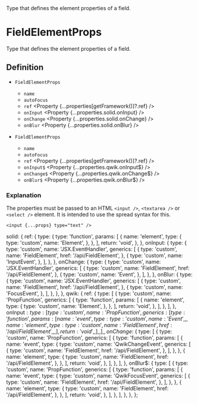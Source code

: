 
<Title>FieldElementProps</Title>
<Description>Type that defines the element properties of a field.</Description>

# FieldElementProps

Type that defines the element properties of a field.

## Definition

<Solid block>

- `FieldElementProps` <Property type="object" />
  - `name` <Property type="string" />
  - `autoFocus` <Property type="boolean" />
  - `ref` <Property {...properties[getFramework()]?.ref} />
  - `onInput` <Property {...properties.solid.onInput} />
  - `onChange` <Property {...properties.solid.onChange} />
  - `onBlur` <Property {...properties.solid.onBlur} />

</Solid>

<Qwik block>

- `FieldElementProps` <Property type="object" />
  - `name` <Property type="string" />
  - `autoFocus` <Property type="boolean" />
  - `ref` <Property {...properties[getFramework()]?.ref} />
  - `onInput$` <Property {...properties.qwik.onInput$} />
  - `onChange$` <Property {...properties.qwik.onChange$} />
  - `onBlur$` <Property {...properties.qwik.onBlur$} />

</Qwik>

### Explanation

The properties must be passed to an HTML `<input />`, `<textarea />` or `<select />` element. It is intended to use the spread syntax for this.

```tsx
<input {...props} type="text" />
```

  solid: {
    ref: {
      type: {
        type: 'function',
        params: [
          {
            name: 'element',
            type: {
              type: 'custom',
              name: 'Element',
            },
          },
        ],
        return: 'void',
      },
    },
    onInput: {
      type: {
        type: 'custom',
        name: 'JSX.EventHandler',
        generics: [
          {
            type: 'custom',
            name: 'FieldElement',
            href: '/api/FieldElement',
          },
          {
            type: 'custom',
            name: 'InputEvent',
          },
        ],
      },
    },
    onChange: {
      type: {
        type: 'custom',
        name: 'JSX.EventHandler',
        generics: [
          {
            type: 'custom',
            name: 'FieldElement',
            href: '/api/FieldElement',
          },
          {
            type: 'custom',
            name: 'Event',
          },
        ],
      },
    },
    onBlur: {
      type: {
        type: 'custom',
        name: 'JSX.EventHandler',
        generics: [
          {
            type: 'custom',
            name: 'FieldElement',
            href: '/api/FieldElement',
          },
          {
            type: 'custom',
            name: 'FocusEvent',
          },
        ],
      },
    },
  },
  qwik: {
    ref: {
      type: [
        {
          type: 'custom',
          name: 'PropFunction',
          generics: [
            {
              type: 'function',
              params: [
                {
                  name: 'element',
                  type: {
                    type: 'custom',
                    name: 'Element',
                  },
                },
              ],
              return: 'void',
            },
          ],
        },
      ],
    },
    onInput$: {
      type: [
        {
          type: 'custom',
          name: 'PropFunction',
          generics: [
            {
              type: 'function',
              params: [
                {
                  name: 'event',
                  type: {
                    type: 'custom',
                    name: 'Event',
                  },
                },
                {
                  name: 'element',
                  type: {
                    type: 'custom',
                    name: 'FieldElement',
                    href: '/api/FieldElement',
                  },
                },
              ],
              return: 'void',
            },
          ],
        },
      ],
    },
    onChange$: {
      type: [
        {
          type: 'custom',
          name: 'PropFunction',
          generics: [
            {
              type: 'function',
              params: [
                {
                  name: 'event',
                  type: {
                    type: 'custom',
                    name: 'QwikChangeEvent',
                    generics: [
                      {
                        type: 'custom',
                        name: 'FieldElement',
                        href: '/api/FieldElement',
                      },
                    ],
                  },
                },
                {
                  name: 'element',
                  type: {
                    type: 'custom',
                    name: 'FieldElement',
                    href: '/api/FieldElement',
                  },
                },
              ],
              return: 'void',
            },
          ],
        },
      ],
    },
    onBlur$: {
      type: [
        {
          type: 'custom',
          name: 'PropFunction',
          generics: [
            {
              type: 'function',
              params: [
                {
                  name: 'event',
                  type: {
                    type: 'custom',
                    name: 'QwikFocusEvent',
                    generics: [
                      {
                        type: 'custom',
                        name: 'FieldElement',
                        href: '/api/FieldElement',
                      },
                    ],
                  },
                },
                {
                  name: 'element',
                  type: {
                    type: 'custom',
                    name: 'FieldElement',
                    href: '/api/FieldElement',
                  },
                },
              ],
              return: 'void',
            },
          ],
        },
      ],
    },
  },
};
